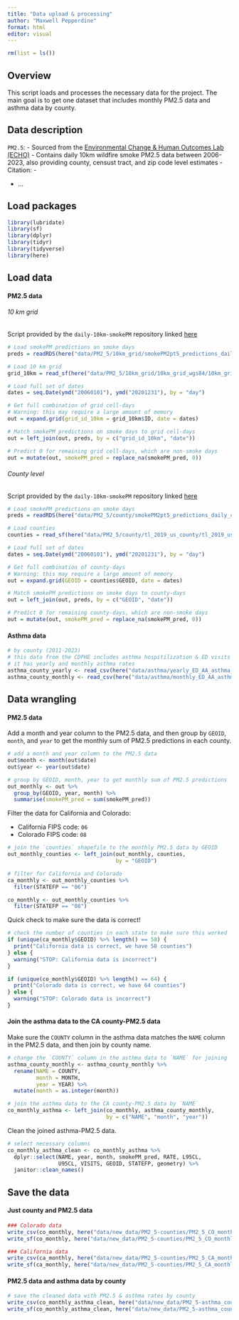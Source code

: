 ```yaml
---
title: "Data upload & processing"
author: "Maxwell Pepperdine"
format: html
editor: visual
---
```


```r
rm(list = ls())
```

## Overview

This script loads and processes the necessary data for the project. The main goal is to get one dataset that includes monthly PM2.5 data and asthma data by county.

## Data description

`PM2.5`:
- Sourced from the [Environmental Change & Human Outcomes Lab (ECHO)](https://www.stanfordecholab.com/wildfire_smoke)
- Contains daily 10km wildfire smoke PM2.5 data between 2006-2023, also providing county, censust tract, and zip code level estimates
- Citation:
    - 

- ...

## Load packages

```r
library(lubridate)
library(sf)
library(dplyr)
library(tidyr)
library(tidyverse)
library(here)
```

## Load data

#### PM2.5 data

###### 10 km grid

Script provided by the `daily-10km-smokePM` repository linked [here](https://github.com/echolab-stanford/daily-10km-smokePM)

```r
# Load smokePM predictions on smoke days
preds = readRDS(here("data/PM2_5/10km_grid/smokePM2pt5_predictions_daily_10km_20060101-20231231.rds"))

# Load 10 km grid
grid_10km = read_sf(here("data/PM2_5/10km_grid/10km_grid_wgs84/10km_grid_wgs84.shp"))

# Load full set of dates
dates = seq.Date(ymd("20060101"), ymd("20201231"), by = "day")

# Get full combination of grid cell-days
# Warning: this may require a large amount of memory
out = expand.grid(grid_id_10km = grid_10km$ID, date = dates)

# Match smokePM predictions on smoke days to grid cell-days
out = left_join(out, preds, by = c("grid_id_10km", "date"))

# Predict 0 for remaining grid cell-days, which are non-smoke days
out = mutate(out, smokePM_pred = replace_na(smokePM_pred, 0))
```

###### County level

Script provided by the `daily-10km-smokePM` repository linked [here](https://github.com/echolab-stanford/daily-10km-smokePM)

```r
# Load smokePM predictions on smoke days
preds = readRDS(here("data/PM2_5/county/smokePM2pt5_predictions_daily_county_20060101-20231231.rds"))

# Load counties
counties = read_sf(here("data/PM2_5/county/tl_2019_us_county/tl_2019_us_county.shp"))

# Load full set of dates
dates = seq.Date(ymd("20060101"), ymd("20201231"), by = "day")

# Get full combination of county-days
# Warning: this may require a large amount of memory
out = expand.grid(GEOID = counties$GEOID, date = dates)

# Match smokePM predictions on smoke days to county-days
out = left_join(out, preds, by = c("GEOID", "date"))

# Predict 0 for remaining county-days, which are non-smoke days
out = mutate(out, smokePM_pred = replace_na(smokePM_pred, 0))
```

#### Asthma data 

```r
# by county (2011-2023)
# this data from the CDPHE includes asthma hospitilization & ED visits 
# it has yearly and monthly asthma rates
asthma_county_yearly <- read_csv(here("data/asthma/yearly_ED_AA_asthma_2011_2023.csv"))
asthma_county_monthly <- read_csv(here("data/asthma/monthly_ED_AA_asthma_2011_2023.csv"))
```

## Data wrangling

#### PM2.5 data

Add a month and year column to the PM2.5 data, and then group by `GEOID`, `month`, and `year` to get the monthly sum of PM2.5 predictions in each county.

```r
# add a month and year column to the PM2.5 data
out$month <- month(out$date)
out$year <- year(out$date)

# group by GEOID, month, year to get monthly sum of PM2.5 predictions
out_monthly <- out %>%
  group_by(GEOID, year, month) %>%
  summarise(smokePM_pred = sum(smokePM_pred))
```

Filter the data for California and Colorado:

- California FIPS code: `06`
- Colorado FIPS code: `08`

```r
# join the `counties` shapefile to the monthly PM2.5 data by GEOID
out_monthly_counties <- left_join(out_monthly, counties, 
                                  by = "GEOID")

# filter for California and Colorado
ca_monthly <- out_monthly_counties %>%
  filter(STATEFP == "06")

co_monthly <- out_monthly_counties %>%
  filter(STATEFP == "08")
```

Quick check to make sure the data is correct!

```r
# check the number of counties in each state to make sure this worked
if (unique(ca_monthly$GEOID) %>% length() == 58) {
  print("California data is correct, we have 58 counties")
} else {
  warning("STOP: California data is incorrect")
}

if (unique(co_monthly$GEOID) %>% length() == 64) {
  print("Colorado data is correct, we have 64 counties")
} else {
  warning("STOP: Colorado data is incorrect")
}
```

#### Join the asthma data to the CA county-PM2.5 data

Make sure the `COUNTY` column in the asthma data matches the `NAME` column in the PM2.5 data, and then join by county name.

```r
# change the `COUNTY` column in the asthma data to `NAME` for joining
asthma_county_monthly <- asthma_county_monthly %>%
  rename(NAME = COUNTY, 
         month = MONTH,
         year = YEAR) %>% 
  mutate(month = as.integer(month))

# join the asthma data to the CA county-PM2.5 data by `NAME`
co_monthly_asthma <- left_join(co_monthly, asthma_county_monthly, 
                               by = c("NAME", "month", "year"))
```

Clean the joined asthma-PM2.5 data.

```r
# select necessary columns
co_monthly_asthma_clean <- co_monthly_asthma %>%
  dplyr::select(NAME, year, month, smokePM_pred, RATE, L95CL, 
                U95CL, VISITS, GEOID, STATEFP, geometry) %>% 
  janitor::clean_names()
```


## Save the data

#### Just county and PM2.5 data

```r
### Colorado data
write_csv(co_monthly, here("data/new_data/PM2_5-counties/PM2_5_CO_monthly_counties.csv"))
write_sf(co_monthly, here("data/new_data/PM2_5-counties/PM2_5_CO_monthly_counties.shp"))

### California data
write_csv(ca_monthly, here("data/new_data/PM2_5-counties/PM2_5_CA_monthly_counties.csv"))
write_sf(ca_monthly, here("data/new_data/PM2_5-counties/PM2_5_CA_monthly_counties.shp"))
```

#### PM2.5 data and asthma data by county

```r
# save the cleaned data with PM2.5 & asthma rates by county
write_csv(co_monthly_asthma_clean, here("data/new_data/PM2_5-asthma_counties/PM2_5_asthma_CO_monthly.csv"))
write_sf(co_monthly_asthma_clean, here("data/new_data/PM2_5-asthma_counties/PM2_5_asthma_CO_monthly.shp"))
```


















